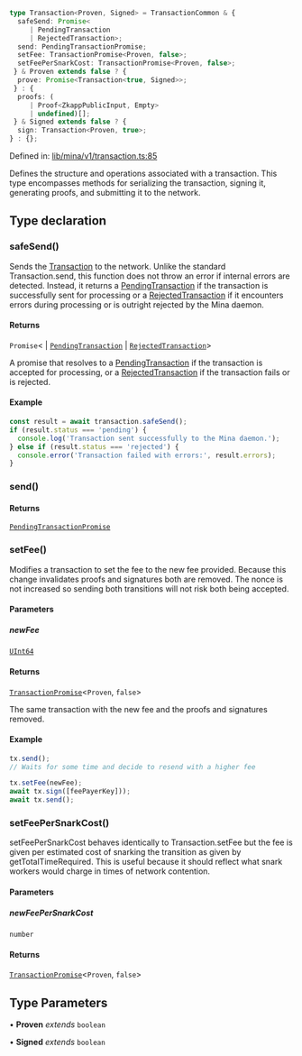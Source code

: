 ```ts
type Transaction<Proven, Signed> = TransactionCommon & {
  safeSend: Promise<
     | PendingTransaction
     | RejectedTransaction>;
  send: PendingTransactionPromise;
  setFee: TransactionPromise<Proven, false>;
  setFeePerSnarkCost: TransactionPromise<Proven, false>;
 } & Proven extends false ? {
  prove: Promise<Transaction<true, Signed>>;
 } : {
  proofs: (
     | Proof<ZkappPublicInput, Empty>
     | undefined)[];
 } & Signed extends false ? {
  sign: Transaction<Proven, true>;
} : {};
```

Defined in: [lib/mina/v1/transaction.ts:85](https://github.com/o1-labs/o1js/blob/46b9772d07785397c4bd76a102bc9f6730d321bb/src/lib/mina/v1/transaction.ts#L85)

Defines the structure and operations associated with a transaction.
This type encompasses methods for serializing the transaction, signing it, generating proofs,
and submitting it to the network.

## Type declaration

### safeSend()

Sends the [Transaction](Transaction.mdx) to the network. Unlike the standard Transaction.send, this function does not throw an error if internal errors are detected. Instead, it returns a [PendingTransaction](PendingTransaction.mdx) if the transaction is successfully sent for processing or a [RejectedTransaction](RejectedTransaction.mdx) if it encounters errors during processing or is outright rejected by the Mina daemon.

#### Returns

`Promise`\<
  \| [`PendingTransaction`](PendingTransaction.mdx)
  \| [`RejectedTransaction`](RejectedTransaction.mdx)\>

A promise that resolves to a [PendingTransaction](PendingTransaction.mdx) if the transaction is accepted for processing, or a [RejectedTransaction](RejectedTransaction.mdx) if the transaction fails or is rejected.

#### Example

```ts
const result = await transaction.safeSend();
if (result.status === 'pending') {
  console.log('Transaction sent successfully to the Mina daemon.');
} else if (result.status === 'rejected') {
  console.error('Transaction failed with errors:', result.errors);
}
```

### send()

#### Returns

[`PendingTransactionPromise`](PendingTransactionPromise.mdx)

### setFee()

Modifies a transaction to set the fee to the new fee provided. Because this change invalidates proofs and signatures both are removed. The nonce is not increased so sending both transitions will not risk both being accepted.

#### Parameters

##### newFee

[`UInt64`](../../../classes/UInt64.mdx)

#### Returns

[`TransactionPromise`](../../../type-aliases/TransactionPromise.mdx)\<`Proven`, `false`\>

The same transaction with the new fee and the proofs and signatures removed.

#### Example

```ts
tx.send();
// Waits for some time and decide to resend with a higher fee

tx.setFee(newFee);
await tx.sign([feePayerKey]));
await tx.send();
```

### setFeePerSnarkCost()

setFeePerSnarkCost behaves identically to Transaction.setFee but the fee is given per estimated cost of snarking the transition as given by getTotalTimeRequired. This is useful because it should reflect what snark workers would charge in times of network contention.

#### Parameters

##### newFeePerSnarkCost

`number`

#### Returns

[`TransactionPromise`](../../../type-aliases/TransactionPromise.mdx)\<`Proven`, `false`\>

## Type Parameters

• **Proven** *extends* `boolean`

• **Signed** *extends* `boolean`
